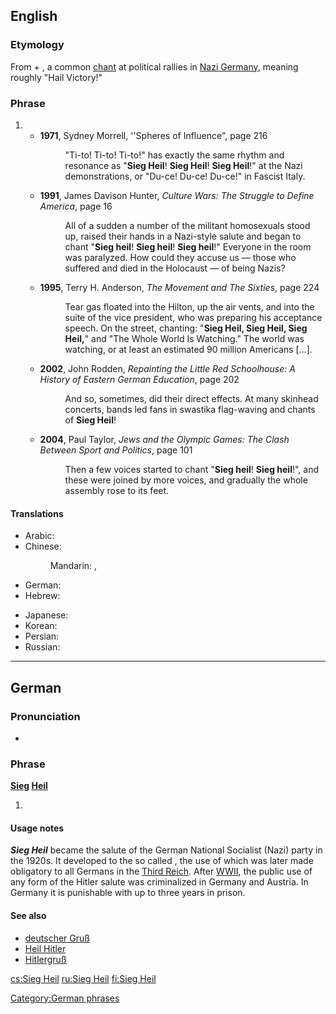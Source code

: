==English==
{{wikipedia}}

===Etymology===
From {{etyl|de|en}} {{term|Sieg||lang=de|victory}} + {{term|Heil||lang=de|hail}}, a common [[chant]] at political rallies in [[Nazi Germany]], meaning roughly "Hail Victory!"

===Phrase===
{{en-phrase|[[Sieg#German|Sieg]] [[heil#German|Heil]]}}

# {{non-gloss definition|An [[evocation]] of the memory of the German [[Third Reich]] and Adolf Hitler.}}
#* '''1971''', Sydney Morrell, ''Spheres of Influence", page 216
#*: "Ti-to! Ti-to! Ti-to!" has exactly the same rhythm and resonance as "'''Sieg Heil'''! '''Sieg Heil'''! '''Sieg Heil'''!" at the Nazi demonstrations, or "Du-ce! Du-ce! Du-ce!" in Fascist Italy.
#* '''1991''', James Davison Hunter, ''Culture Wars: The Struggle to Define America'', page 16
#*: All of a sudden a number of the militant homosexuals stood up, raised their hands in a Nazi-style salute and began to chant "'''Sieg heil'''! '''Sieg heil'''! '''Sieg heil'''!" Everyone in the room was paralyzed. How could they accuse us — those who suffered and died in the Holocaust — of being Nazis?
#* '''1995''', Terry H. Anderson, ''The Movement and The Sixties'', page 224
#*: Tear gas floated into the Hilton, up the air vents, and into the suite of the vice president, who was preparing his acceptance speech. On the street, chanting: "'''Sieg Heil, Sieg Heil, Sieg Heil,'''" and "The Whole World Is Watching." The world was watching, or at least an estimated 90 million Americans […].
#* '''2002''', John Rodden, ''Repainting the Little Red Schoolhouse: A History of Eastern German Education'', page 202
#*: And so, sometimes, did their direct effects. At many skinhead concerts, bands led fans in swastika flag-waving and chants of '''Sieg Heil'''!
#* '''2004''', Paul Taylor, ''Jews and the Olympic Games: The Clash Between Sport and Politics'', page 101
#*: Then a few voices started to chant "'''Sieg heil'''! '''Sieg heil'''!", and these were joined by more voices, and gradually the whole assembly rose to its feet.

====Translations====
{{trans-top|Nazi greeting}}
* Arabic: {{t|ar|زيج هايل|tr=zīg hāyl|sc=Arab}}
* Chinese:
*: Mandarin: {{t|cmn|勝利萬歲|sc=Hani}}, {{t|cmn|胜利万岁|tr=shènglì wànsuì|sc=Hani}}
* German: {{t|de|Sieg Heil}}
* Hebrew: {{t|he|זיג הייל|tr=zig hayl|sc=Hebr}}
{{trans-mid}}
* Japanese: {{t|ja|ジークハイル|tr=jīkuhairu|sc=Jpan}}
* Korean: {{t|ko|지크 하일|tr=jikeu hail|sc=Kore}}
* Persian: {{t|fa|درود بر پیروزی|tr=dorood bar piroozi|sc=fa-Arab}}
* Russian: {{t|ru|зиг хайль|tr=zig xajl’|sc=Cyrl}}
{{trans-bottom}}

----

==German==

===Pronunciation===
* {{IPA|/ziːk haɪ̯l/|lang=de}}

===Phrase===
'''[[Sieg]] [[heil#German|Heil]]'''

# {{context|archaic|lang=de}} {{n-g|A greeting; literally ''Hail, victory''!}}

====Usage notes====
'''''Sieg Heil''''' became the salute of the German National Socialist (Nazi) party in the 1920s. It developed to the so called {{w|Hitler salute}}, the use of which was later made obligatory to all Germans in the [[Third Reich]]. After [[WWII]], the public use of any form of the Hitler salute was criminalized in Germany and Austria. In Germany it is punishable with up to three years in prison.

====See also====
* [[deutscher Gruß]]
* [[Heil Hitler]]
* [[Hitlergruß]]

[[Category:German phrases]]

[[cs:Sieg Heil]]
[[ru:Sieg Heil]]
[[fi:Sieg Heil]]